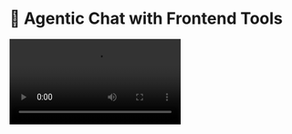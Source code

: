 # 🤖 Agentic Chat with Frontend Tools

<Video src="https://screen-studio-shareable-links.67aa83ffa7fb557cd114a7156fca4e73.r2.cloudflarestorage.com/V2zfIWNf-video.mp4?X-Amz[…]aders=host&x-id=GetObject" />

## What This Demo Shows

This demo showcases CopilotKit's **agentic chat** capabilities with **frontend tool integration**:
1. **Natural Conversation**: Chat with your Copilot in a familiar chat interface
2. **Frontend Tool Execution**: The Copilot can directly interacts with your UI by calling frontend functions
3. **Seamless Integration**: Tools defined in the frontend and automatically discovered and made available to the agent

## How to Interact

Try asking your Copilot to:
- "Can you change the background color to something more vibrant?"
- "Make the background a blue to purple gradient"
- "Set the background to a sunset-themed gradient"
- "Change it back to a simple light color"

You can also chat about other topics - the agent will respond conversationally while having the ability to use your UI tools when appropriate.

## ✨ Frontend Tool Integration in Action

**What's happening technically:**
- The React component defines a frontend function using `useCopilotAction`
- CopilotKit automatically exposes this function to the agent
- When you make a request, the agent determines whether to use the tool
- The agent calls the function with the appropriate parameters
- The UI immediately updates in response

**What you'll see in this demo:**
- The Copilot understands requests to change the background
- It generates CSS values for colors and gradients
- When it calls the tool, the background changes instantly
- The agent provides a conversational response about the changes it made

This technique of exposing frontend functions to your Copilot can be extended to any UI manipulation you want to enable, from theme changes to data filtering, navigation, or complex UI state management! 